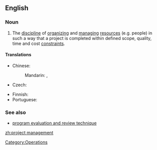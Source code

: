 ==English==
{{wikipedia}}

===Noun===
{{en-noun|sg=[[project]] [[management]]|-}}

# {{context|operations}} The [[discipline]] of [[organize|organizing]] and [[manage|managing]] [[resources]] (e.g. people) in such a way that a project is completed within defined scope, quality, time and cost [[constraint]]s.

====Translations====
{{trans-top|discipline of organizing and managing project resources}}
* Chinese:
*: Mandarin: {{t|cmn|項目管理|sc=Hani}}, {{t|cmn|项目管理|tr=xiàngmù guǎnlǐ|sc=Hani}}
* Czech: {{t-|cs|řízení projektů|n}}
{{trans-mid}}
* Finnish: {{t-|fi|projektijohtaminen}}
* Portuguese: {{t|pt|Gerenciamento de Project}}
{{trans-bottom}}

===See also===
* [[program evaluation and review technique]]

[[Category:Operations]]

[[zh:project management]]